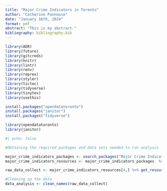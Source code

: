 ```yaml
---
title: "Major Crime Indicators in Toronto"
author: "Catherine Punnoose"
date: "January 16th, 2024"
format: pdf
abstract: "This is my abstract."
bibliography: bibliography.bib
---
```



```r
library(AER)
library(future)
library(gitcreds)
library(knitr)
library(lintr)
library(renv)
library(reprex)
library(styler)
library(tictoc)
library(tidyverse)
library(tinytex)
library(usethis)

install.packages("opendatatoronto")
install.packages("janitor")
install.packages("tidyverse")

library(opendatatoronto)
library(janitor)

```



```r
#| echo: false

#Obtaining the required packages and data sets needed to run analysis

major_crime_indicators_packages <- search_packages("Major Crime Indicators")
major_crime_indicators_resources <- major_crime_indicators_packages  %>% list_package_resources()

raw_data_collect <- major_crime_indicators_resources[4,] %>% get_resource()

#Cleaning up the data
data_analysis <- clean_names(raw_data_collect)

```